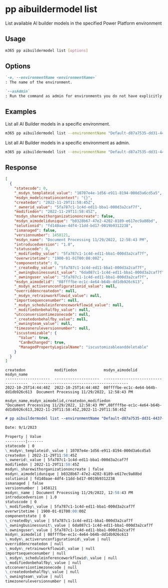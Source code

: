 
# pp aibuildermodel list

List available AI builder models in the specified Power Platform environment

## Usage

```sh
m365 pp aibuildermodel list [options]
```

## Options

```md definition-list
`-e, --environmentName <environmentName>`
: The name of the environment.

`--asAdmin`
: Run the command as admin for environments you do not have explicitly assigned permissions to.
```

<Global />

## Examples

List all AI Builder models in a specific environment.

```sh
m365 pp aibuildermodel list --environmentName "Default-d87a7535-dd31-4437-bfe1-95340acd55c5"
```

List all AI Builder models in a specific environment as admin.

```sh
m365 pp aibuildermodel list --environmentName "Default-d87a7535-dd31-4437-bfe1-95340acd55c5" --asAdmin
```

## Response

<Tabs>
  <TabItem value="JSON">

  ```json
  [
    {
      "statecode": 0,
      "_msdyn_templateid_value": "10707e4e-1d56-e911-8194-000d3a6cd5a5",
      "msdyn_modelcreationcontext": "{}",
      "createdon": "2022-11-29T11:58:45Z",
      "_ownerid_value": "5fa787c1-1c4d-ed11-bba1-000d3a2caf7f",
      "modifiedon": "2022-11-29T11:58:45Z",
      "msdyn_sharewithorganizationoncreate": false,
      "msdyn_aimodelidunique": "b0328b67-47e2-4202-8189-e617ec9a88bd",
      "solutionid": "fd140aae-4df4-11dd-bd17-0019b9312238",
      "ismanaged": false,
      "versionnumber": 1458121,
      "msdyn_name": "Document Processing 11/29/2022, 12:58:43 PM",
      "introducedversion": "1.0",
      "statuscode": 0,
      "_modifiedby_value": "5fa787c1-1c4d-ed11-bba1-000d3a2caf7f",
      "overwritetime": "1900-01-01T00:00:00Z",
      "componentstate": 0,
      "_createdby_value": "5fa787c1-1c4d-ed11-bba1-000d3a2caf7f",
      "_owningbusinessunit_value": "6da087c1-1c4d-ed11-bba1-000d3a2caf7f",
      "_owninguser_value": "5fa787c1-1c4d-ed11-bba1-000d3a2caf7f",
      "msdyn_aimodelid": "08ffffbe-ec1c-4e64-b64b-dd1db926c613",
      "_msdyn_activerunconfigurationid_value": null,
      "overriddencreatedon": null,
      "_msdyn_retrainworkflowid_value": null,
      "importsequencenumber": null,
      "_msdyn_scheduleinferenceworkflowid_value": null,
      "_modifiedonbehalfby_value": null,
      "utcconversiontimezonecode": null,
      "_createdonbehalfby_value": null,
      "_owningteam_value": null,
      "timezoneruleversionnumber": null,
      "iscustomizable": {
        "Value": true,
        "CanBeChanged": true,
        "ManagedPropertyLogicalName": "iscustomizableanddeletable"
      }
    }
  ]
  ```

  </TabItem>
  <TabItem value="Text">

  ```text
  createdon             modifiedon            msdyn_aimodelid                       msdyn_name
  --------------------  --------------------  ------------------------------------  -------------------------------------------
  2022-10-25T14:44:48Z  2022-10-25T14:44:48Z  08ffffbe-ec1c-4e64-b64b-dd1db926c613  Document Processing 11/29/2022, 12:58:43 PM
  ```

  </TabItem>
  <TabItem value="CSV">

  ```csv
  msdyn_name,msdyn_aimodelid,createdon,modifiedon
  "Document Processing 11/29/2022, 12:58:43 PM",08ffffbe-ec1c-4e64-b64b-dd1db926c613,2022-11-29T11:58:45Z,2022-11-29T11:58:45Z
  ```

  </TabItem>
  <TabItem value="Markdown">

  ```md
  # pp aibuildermodel list --environmentName "Default-d87a7535-dd31-4437-bfe1-95340acd55c5"

  Date: 9/1/2023

  Property | Value
  ---------|-------
  statecode | 0
  \_msdyn\_templateid\_value | 10707e4e-1d56-e911-8194-000d3a6cd5a5
  createdon | 2022-11-29T11:58:45Z
  \_ownerid\_value | 5fa787c1-1c4d-ed11-bba1-000d3a2caf7f
  modifiedon | 2022-11-29T11:58:45Z
  msdyn\_sharewithorganizationoncreate | false
  msdyn\_aimodelidunique | b0328b67-47e2-4202-8189-e617ec9a88bd
  solutionid | fd140aae-4df4-11dd-bd17-0019b9312238
  ismanaged | false
  versionnumber | 1458121
  msdyn\_name | Document Processing 11/29/2022, 12:58:43 PM
  introducedversion | 1.0
  statuscode | 0
  \_modifiedby\_value | 5fa787c1-1c4d-ed11-bba1-000d3a2caf7f
  overwritetime | 1900-01-01T00:00:00Z
  componentstate | 0
  \_createdby\_value | 5fa787c1-1c4d-ed11-bba1-000d3a2caf7f
  \_owningbusinessunit\_value | 6da087c1-1c4d-ed11-bba1-000d3a2caf7f
  \_owninguser\_value | 5fa787c1-1c4d-ed11-bba1-000d3a2caf7f
  msdyn\_aimodelid | 08ffffbe-ec1c-4e64-b64b-dd1db926c613
  \_msdyn\_activerunconfigurationid\_value | null
  overriddencreatedon | null
  \_msdyn\_retrainworkflowid\_value | null
  importsequencenumber | null
  \_msdyn\_scheduleinferenceworkflowid\_value | null
  \_modifiedonbehalfby\_value | null
  utcconversiontimezonecode | null
  \_createdonbehalfby\_value | null
  \_owningteam\_value | null
  timezoneruleversionnumber | null
  ```

  </TabItem>
</Tabs>
